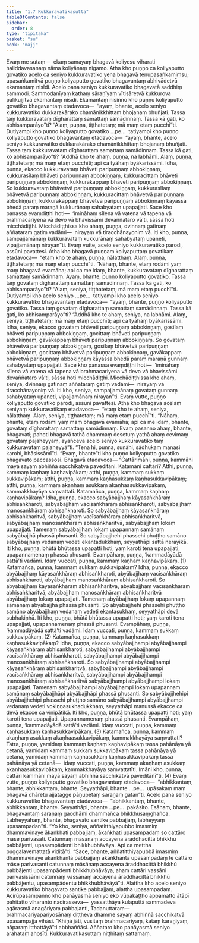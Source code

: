 ```yaml
---
title: "1.7 Kukkuravatikasutta"
tableOfContents: false
sidebar:
  order: 8
type: "tipitaka"
basket: "su"
book: "majj"
---
```



<DynamicBreadcrumb />

<Division number="78" book="majj" bookNo="10" page="50">

<Paragraph number="210" book="majj">
Evaṃ me sutaṃ—  ekaṃ samayaṃ bhagavā koliyesu viharati haliddavasanaṃ nāma koliyānaṃ nigamo. Atha kho puṇṇo ca koliyaputto govatiko acelo ca seniyo kukkuravatiko yena bhagavā tenupasaṅkamiṃsu; upasaṅkamitvā puṇṇo koliyaputto govatiko bhagavantaṃ abhivādetvā ekamantaṃ nisīdi. Acelo pana seniyo kukkuravatiko bhagavatā saddhiṃ sammodi. Sammodanīyaṃ kathaṃ sāraṇīyaṃ vītisāretvā kukkurova palikujjitvā ekamantaṃ nisīdi. Ekamantaṃ nisinno kho puṇṇo koliyaputto govatiko bhagavantaṃ etadavoca—  “ayaṃ, bhante, acelo seniyo kukkuravatiko dukkarakārako chamānikkhittaṃ bhojanaṃ bhuñjati. Tassa taṃ kukkuravataṃ dīgharattaṃ samattaṃ samādinnaṃ. Tassa kā gati, ko abhisamparāyo”ti? “Alaṃ, puṇṇa, tiṭṭhatetaṃ; mā maṃ etaṃ pucchī”ti. Dutiyampi kho puṇṇo koliyaputto govatiko …pe…  tatiyampi kho puṇṇo koliyaputto govatiko bhagavantaṃ etadavoca—  “ayaṃ, bhante, acelo seniyo kukkuravatiko dukkarakārako chamānikkhittaṃ bhojanaṃ bhuñjati. Tassa taṃ kukkuravataṃ dīgharattaṃ samattaṃ samādinnaṃ. Tassa kā gati, ko abhisamparāyo”ti?
</Paragraph>

</Division>
<Division number="79" book="majj" bookNo="10" page="50">

<Paragraph number="211" book="majj">
“Addhā kho te ahaṃ, puṇṇa, na labhāmi. Alaṃ, puṇṇa, tiṭṭhatetaṃ; mā maṃ etaṃ pucchīti; api ca tyāhaṃ byākarissāmi. Idha, puṇṇa, ekacco kukkuravataṃ bhāveti paripuṇṇaṃ abbokiṇṇaṃ, kukkurasīlaṃ bhāveti paripuṇṇaṃ abbokiṇṇaṃ, kukkuracittaṃ bhāveti paripuṇṇaṃ abbokiṇṇaṃ, kukkurākappaṃ bhāveti paripuṇṇaṃ abbokiṇṇaṃ. So kukkuravataṃ bhāvetvā paripuṇṇaṃ abbokiṇṇaṃ, kukkurasīlaṃ bhāvetvā paripuṇṇaṃ abbokiṇṇaṃ, kukkuracittaṃ bhāvetvā paripuṇṇaṃ abbokiṇṇaṃ, kukkurākappaṃ bhāvetvā paripuṇṇaṃ abbokiṇṇaṃ kāyassa bhedā paraṃ maraṇā kukkurānaṃ sahabyataṃ upapajjati. Sace kho panassa evaṃdiṭṭhi hoti—  ‘imināhaṃ sīlena vā vatena vā tapena vā brahmacariyena vā devo vā bhavissāmi devaññataro vā’ti, sāssa hoti micchādiṭṭhi. Micchādiṭṭhissa kho ahaṃ, puṇṇa, dvinnaṃ gatīnaṃ aññataraṃ gatiṃ vadāmi—  nirayaṃ vā tiracchānayoniṃ vā. Iti kho, puṇṇa, sampajjamānaṃ kukkuravataṃ kukkurānaṃ sahabyataṃ upaneti, vipajjamānaṃ nirayan”ti. Evaṃ vutte, acelo seniyo kukkuravatiko parodi, assūni pavattesi.
</Paragraph>

<Paragraph number="212" book="majj">
Atha kho bhagavā puṇṇaṃ koliyaputtaṃ govatikaṃ etadavoca—  “etaṃ kho te ahaṃ, puṇṇa, nālatthaṃ. Alaṃ, puṇṇa, tiṭṭhatetaṃ; mā maṃ etaṃ pucchī”ti. “Nāhaṃ, bhante, etaṃ rodāmi yaṃ maṃ bhagavā evamāha; api ca me idaṃ, bhante, kukkuravataṃ dīgharattaṃ samattaṃ samādinnaṃ. Ayaṃ, bhante, puṇṇo koliyaputto govatiko. Tassa taṃ govataṃ dīgharattaṃ samattaṃ samādinnaṃ. Tassa kā gati, ko abhisamparāyo”ti? “Alaṃ, seniya, tiṭṭhatetaṃ; mā maṃ etaṃ pucchī”ti. Dutiyampi kho acelo seniyo …pe…  tatiyampi kho acelo seniyo kukkuravatiko bhagavantaṃ etadavoca—  “ayaṃ, bhante, puṇṇo koliyaputto govatiko. Tassa taṃ govataṃ dīgharattaṃ samattaṃ samādinnaṃ. Tassa kā gati, ko abhisamparāyo”ti?
</Paragraph>

</Division>
<Division number="80" book="majj" bookNo="10" page="51">

<Paragraph number="213" book="majj">
“Addhā kho te ahaṃ, seniya, na labhāmi. Alaṃ, seniya, tiṭṭhatetaṃ; mā maṃ etaṃ pucchīti; api ca tyāhaṃ byākarissāmi. Idha, seniya, ekacco govataṃ bhāveti paripuṇṇaṃ abbokiṇṇaṃ, gosīlaṃ bhāveti paripuṇṇaṃ abbokiṇṇaṃ, gocittaṃ bhāveti paripuṇṇaṃ abbokiṇṇaṃ, gavākappaṃ bhāveti paripuṇṇaṃ abbokiṇṇaṃ. So govataṃ bhāvetvā paripuṇṇaṃ abbokiṇṇaṃ, gosīlaṃ bhāvetvā paripuṇṇaṃ abbokiṇṇaṃ, gocittaṃ bhāvetvā paripuṇṇaṃ abbokiṇṇaṃ, gavākappaṃ bhāvetvā paripuṇṇaṃ abbokiṇṇaṃ kāyassa bhedā paraṃ maraṇā gunnaṃ sahabyataṃ upapajjati. Sace kho panassa evaṃdiṭṭhi hoti—  ‘imināhaṃ sīlena vā vatena vā tapena vā brahmacariyena vā devo vā bhavissāmi devaññataro vā’ti, sāssa hoti micchādiṭṭhi. Micchādiṭṭhissa kho ahaṃ, seniya, dvinnaṃ gatīnaṃ aññataraṃ gatiṃ vadāmi—  nirayaṃ vā tiracchānayoniṃ vā. Iti kho, seniya, sampajjamānaṃ govataṃ gunnaṃ sahabyataṃ upaneti, vipajjamānaṃ nirayan”ti. Evaṃ vutte, puṇṇo koliyaputto govatiko parodi, assūni pavattesi.
</Paragraph>

<Paragraph number="214" book="majj">
Atha kho bhagavā acelaṃ seniyaṃ kukkuravatikaṃ etadavoca—  “etaṃ kho te ahaṃ, seniya, nālatthaṃ. Alaṃ, seniya, tiṭṭhatetaṃ; mā maṃ etaṃ pucchī”ti. “Nāhaṃ, bhante, etaṃ rodāmi yaṃ maṃ bhagavā evamāha; api ca me idaṃ, bhante, govataṃ dīgharattaṃ samattaṃ samādinnaṃ. Evaṃ pasanno ahaṃ, bhante, bhagavati; pahoti bhagavā tathā dhammaṃ desetuṃ yathā ahaṃ cevimaṃ govataṃ pajaheyyaṃ, ayañceva acelo seniyo kukkuravatiko taṃ kukkuravataṃ pajaheyyā”ti. “Tena hi, puṇṇa, suṇāhi, sādhukaṃ manasi karohi, bhāsissāmī”ti. “Evaṃ, bhante”ti kho puṇṇo koliyaputto govatiko bhagavato paccassosi. Bhagavā etadavoca—
</Paragraph>

</Division>
<Division number="81" book="majj" bookNo="10" page="52">

<Paragraph number="215" book="majj">
“Cattārimāni, puṇṇa, kammāni mayā sayaṃ abhiññā sacchikatvā paveditāni. Katamāni cattāri? Atthi, puṇṇa, kammaṃ kaṇhaṃ kaṇhavipākaṃ; atthi, puṇṇa, kammaṃ sukkaṃ sukkavipākaṃ; atthi, puṇṇa, kammaṃ kaṇhasukkaṃ kaṇhasukkavipākaṃ; atthi, puṇṇa, kammaṃ akaṇhaṃ asukkaṃ akaṇhaasukkavipākaṃ, kammakkhayāya saṃvattati.
</Paragraph>

<Paragraph number="216" book="majj">
Katamañca, puṇṇa, kammaṃ kaṇhaṃ kaṇhavipākaṃ? Idha, puṇṇa, ekacco sabyābajjhaṃ kāyasaṅkhāraṃ abhisaṅkharoti, sabyābajjhaṃ vacīsaṅkhāraṃ abhisaṅkharoti, sabyābajjhaṃ manosaṅkhāraṃ abhisaṅkharoti. So sabyābajjhaṃ kāyasaṅkhāraṃ abhisaṅkharitvā, sabyābajjhaṃ vacīsaṅkhāraṃ abhisaṅkharitvā, sabyābajjhaṃ manosaṅkhāraṃ abhisaṅkharitvā, sabyābajjhaṃ lokaṃ upapajjati. Tamenaṃ sabyābajjhaṃ lokaṃ upapannaṃ samānaṃ sabyābajjhā phassā phusanti. So sabyābajjhehi phassehi phuṭṭho samāno sabyābajjhaṃ vedanaṃ vedeti ekantadukkhaṃ, seyyathāpi sattā nerayikā. Iti kho, puṇṇa, bhūtā bhūtassa upapatti hoti; yaṃ karoti tena upapajjati, upapannamenaṃ phassā phusanti. Evampāhaṃ, puṇṇa, ‘kammadāyādā sattā’ti vadāmi. Idaṃ vuccati, puṇṇa, kammaṃ kaṇhaṃ kaṇhavipākaṃ. (1)
</Paragraph>

<Paragraph number="217" book="majj">
Katamañca, puṇṇa, kammaṃ sukkaṃ sukkavipākaṃ? Idha, puṇṇa, ekacco abyābajjhaṃ kāyasaṅkhāraṃ abhisaṅkharoti, abyābajjhaṃ vacīsaṅkhāraṃ abhisaṅkharoti, abyābajjhaṃ manosaṅkhāraṃ abhisaṅkharoti. So abyābajjhaṃ kāyasaṅkhāraṃ abhisaṅkharitvā, abyābajjhaṃ vacīsaṅkhāraṃ abhisaṅkharitvā, abyābajjhaṃ manosaṅkhāraṃ abhisaṅkharitvā abyābajjhaṃ lokaṃ upapajjati. Tamenaṃ abyābajjhaṃ lokaṃ upapannaṃ samānaṃ abyābajjhā phassā phusanti. So abyābajjhehi phassehi phuṭṭho samāno abyābajjhaṃ vedanaṃ vedeti ekantasukhaṃ, seyyathāpi devā subhakiṇhā. Iti kho, puṇṇa, bhūtā bhūtassa upapatti hoti; yaṃ karoti tena upapajjati, upapannamenaṃ phassā phusanti. Evampāhaṃ, puṇṇa, ‘kammadāyādā sattā’ti vadāmi. Idaṃ vuccati, puṇṇa, kammaṃ sukkaṃ sukkavipākaṃ. (2)
</Paragraph>

<Paragraph number="218" book="majj">
Katamañca, puṇṇa, kammaṃ kaṇhasukkaṃ kaṇhasukkavipākaṃ? Idha, puṇṇa, ekacco sabyābajjhampi abyābajjhampi kāyasaṅkhāraṃ abhisaṅkharoti, sabyābajjhampi abyābajjhampi vacīsaṅkhāraṃ abhisaṅkharoti, sabyābajjhampi abyābajjhampi manosaṅkhāraṃ abhisaṅkharoti. So sabyābajjhampi abyābajjhampi kāyasaṅkhāraṃ abhisaṅkharitvā, sabyābajjhampi abyābajjhampi vacīsaṅkhāraṃ abhisaṅkharitvā, sabyābajjhampi abyābajjhampi manosaṅkhāraṃ abhisaṅkharitvā sabyābajjhampi abyābajjhampi lokaṃ upapajjati. Tamenaṃ sabyābajjhampi abyābajjhampi lokaṃ upapannaṃ samānaṃ sabyābajjhāpi abyābajjhāpi phassā phusanti. So sabyābajjhehipi abyābajjhehipi phassehi phuṭṭho samāno sabyābajjhampi abyābajjhampi vedanaṃ vedeti vokiṇṇasukhadukkhaṃ, seyyathāpi manussā ekacce ca devā ekacce ca vinipātikā. Iti kho, puṇṇa, bhūtā bhūtassa upapatti hoti; yaṃ karoti tena upapajjati. Upapannamenaṃ phassā phusanti. Evampāhaṃ, puṇṇa, ‘kammadāyādā sattā’ti vadāmi. Idaṃ vuccati, puṇṇa, kammaṃ kaṇhasukkaṃ kaṇhasukkavipākaṃ. (3)
</Paragraph>

<Paragraph number="219" book="majj">
Katamañca, puṇṇa, kammaṃ akaṇhaṃ asukkaṃ akaṇhaasukkavipākaṃ, kammakkhayāya saṃvattati? Tatra, puṇṇa, yamidaṃ kammaṃ kaṇhaṃ kaṇhavipākaṃ tassa pahānāya yā cetanā, yamidaṃ kammaṃ sukkaṃ sukkavipākaṃ tassa pahānāya yā cetanā, yamidaṃ kammaṃ kaṇhasukkaṃ kaṇhasukkavipākaṃ tassa pahānāya yā cetanā—  idaṃ vuccati, puṇṇa, kammaṃ akaṇhaṃ asukkaṃ akaṇhaasukkavipākaṃ, kammakkhayāya saṃvattatīti. Imāni kho, puṇṇa, cattāri kammāni mayā sayaṃ abhiññā sacchikatvā paveditānī”ti. (4)
</Paragraph>

</Division>
<Division number="82" book="majj" bookNo="10" page="53">

<Paragraph number="220" book="majj">
Evaṃ vutte, puṇṇo koliyaputto govatiko bhagavantaṃ etadavoca—  “abhikkantaṃ, bhante, abhikkantaṃ, bhante. Seyyathāpi, bhante …pe…  upāsakaṃ maṃ bhagavā dhāretu ajjatagge pāṇupetaṃ saraṇaṃ gatan”ti. Acelo pana seniyo kukkuravatiko bhagavantaṃ etadavoca—  “abhikkantaṃ, bhante, abhikkantaṃ, bhante. Seyyathāpi, bhante …pe…  pakāsito. Esāhaṃ, bhante, bhagavantaṃ saraṇaṃ gacchāmi dhammañca bhikkhusaṃghañca. Labheyyāhaṃ, bhante, bhagavato santike pabbajjaṃ, labheyyaṃ upasampadan”ti. “Yo kho, seniya, aññatitthiyapubbo imasmiṃ dhammavinaye ākaṅkhati pabbajjaṃ, ākaṅkhati upasampadaṃ so cattāro māse parivasati. Catunnaṃ māsānaṃ accayena āraddhacittā bhikkhū pabbājenti, upasampādenti bhikkhubhāvāya. Api ca mettha puggalavemattatā viditā”ti.
</Paragraph>

<Paragraph number="221" book="majj">
“Sace, bhante, aññatitthiyapubbā imasmiṃ dhammavinaye ākaṅkhantā pabbajjaṃ ākaṅkhantā upasampadaṃ te cattāro māse parivasanti catunnaṃ māsānaṃ accayena āraddhacittā bhikkhū pabbājenti upasampādenti bhikkhubhāvāya, ahaṃ cattāri vassāni parivasissāmi catunnaṃ vassānaṃ accayena āraddhacittā bhikkhū pabbājentu, upasampādentu bhikkhubhāvāyā”ti.
</Paragraph>

<Paragraph number="222" book="majj">
Alattha kho acelo seniyo kukkuravatiko bhagavato santike pabbajjaṃ, alattha upasampadaṃ. Acirūpasampanno kho panāyasmā seniyo eko vūpakaṭṭho appamatto ātāpī pahitatto viharanto nacirasseva—  yassatthāya kulaputtā sammadeva agārasmā anagāriyaṃ pabbajanti, Tadanuttaraṃ—  brahmacariyapariyosānaṃ diṭṭheva dhamme sayaṃ abhiññā sacchikatvā upasampajja vihāsi.
</Paragraph>

<Paragraph number="223" book="majj">
“Khīṇā jāti, vusitaṃ brahmacariyaṃ, kataṃ karaṇīyaṃ, nāparaṃ itthattāyā”ti abbhaññāsi. Aññataro kho panāyasmā seniyo arahataṃ ahosīti.

</Paragraph>
</Division>

<Paragraph number="224" type="center" book="majj">
Kukkuravatikasuttaṃ niṭṭhitaṃ sattamaṃ.
</Paragraph>